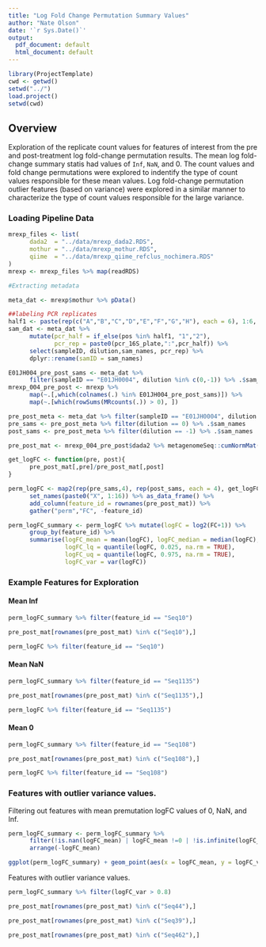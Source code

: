 ```yaml
---
title: "Log Fold Change Permutation Summary Values"
author: "Nate Olson"
date: '`r Sys.Date()`'
output:
  pdf_document: default
  html_document: default
---
```


```r
library(ProjectTemplate)
cwd <- getwd()
setwd("../")
load.project()
setwd(cwd)
```

## Overview
Exploration of the replicate count values for features of interest from the pre and post-treatment log fold-change permutation results. 
The mean log fold-change summary statis had values of `Inf`, `NaN`, and 0. 
The count values and fold change permutations were explored to indentify the type of count values responsible for these mean values. 
Log fold-change permutation outlier features (based on variance) were explored in a similar manner to characterize the type of count values responsible for the large variance. 


### Loading Pipeline Data
```r
mrexp_files <- list(
      dada2  = "../data/mrexp_dada2.RDS",
      mothur = "../data/mrexp_mothur.RDS",
      qiime  = "../data/mrexp_qiime_refclus_nochimera.RDS"
)
mrexp <- mrexp_files %>% map(readRDS) 

#Extracting metadata

meta_dat <- mrexp$mothur %>% pData()

##labeling PCR replicates
half1 <- paste(rep(c("A","B","C","D","E","F","G","H"), each = 6), 1:6, sep = "_")
sam_dat <- meta_dat %>% 
      mutate(pcr_half = if_else(pos %in% half1, "1","2"),
             pcr_rep = paste0(pcr_16S_plate,":",pcr_half)) %>% 
      select(sampleID, dilution,sam_names, pcr_rep) %>% 
      dplyr::rename(samID = sam_names)
```

```r
E01JH004_pre_post_sams <- meta_dat %>% 
      filter(sampleID == "E01JH0004", dilution %in% c(0,-1)) %>% .$sam_names
mrexp_004_pre_post <- mrexp %>% 
      map(~.[,which(colnames(.) %in% E01JH004_pre_post_sams)]) %>% 
      map(~.[which(rowSums(MRcounts(.)) > 0), ])
```

```r
pre_post_meta <- meta_dat %>% filter(sampleID == "E01JH0004", dilution %in% c(0,-1))
pre_sams <- pre_post_meta %>% filter(dilution == 0) %>% .$sam_names
post_sams <- pre_post_meta %>% filter(dilution == -1) %>% .$sam_names
```

```r
pre_post_mat <- mrexp_004_pre_post$dada2 %>% metagenomeSeq::cumNormMat()

get_logFC <- function(pre, post){
      pre_post_mat[,pre]/pre_post_mat[,post] 
}

perm_logFC <- map2(rep(pre_sams,4), rep(post_sams, each = 4), get_logFC) %>% 
      set_names(paste0("X", 1:16)) %>% as_data_frame() %>% 
      add_column(feature_id = rownames(pre_post_mat)) %>% 
      gather("perm","FC", -feature_id)
```

```r
perm_logFC_summary <- perm_logFC %>% mutate(logFC = log2(FC+1)) %>% 
      group_by(feature_id) %>%
      summarise(logFC_mean = mean(logFC), logFC_median = median(logFC), 
                logFC_lq = quantile(logFC, 0.025, na.rm = TRUE), 
                logFC_uq = quantile(logFC, 0.975, na.rm = TRUE),
                logFC_var = var(logFC))
```


### Example Features for Exploration 

#### Mean Inf
```r
perm_logFC_summary %>% filter(feature_id == "Seq10")
```


```r
pre_post_mat[rownames(pre_post_mat) %in% c("Seq10"),]
```

```r
perm_logFC %>% filter(feature_id == "Seq10")
```

#### Mean NaN
```r
perm_logFC_summary %>% filter(feature_id == "Seq1135")
```


```r
pre_post_mat[rownames(pre_post_mat) %in% c("Seq1135"),]
```

```r
perm_logFC %>% filter(feature_id == "Seq1135")
```

#### Mean 0 

```r
perm_logFC_summary %>% filter(feature_id == "Seq108")
```


```r
pre_post_mat[rownames(pre_post_mat) %in% c("Seq108"),]
```

```r
perm_logFC %>% filter(feature_id == "Seq108")
```


### Features with outlier variance values. 
Filtering out features with mean premutation logFC values of 0, NaN, and Inf.
```r
perm_logFC_summary <- perm_logFC_summary %>% 
      filter(!is.nan(logFC_mean) | logFC_mean !=0 | !is.infinite(logFC_mean)) %>% 
      arrange(-logFC_mean)
```

```r
ggplot(perm_logFC_summary) + geom_point(aes(x = logFC_mean, y = logFC_var))
```


Features with outlier variance values.
```r
perm_logFC_summary %>% filter(logFC_var > 0.8)
```

```r
pre_post_mat[rownames(pre_post_mat) %in% c("Seq44"),]
```

```r
pre_post_mat[rownames(pre_post_mat) %in% c("Seq39"),]
```

```r
pre_post_mat[rownames(pre_post_mat) %in% c("Seq462"),]
```
